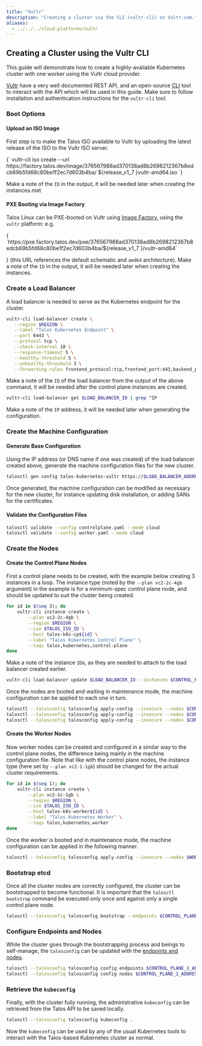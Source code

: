 ```yaml
---
title: "Vultr"
description: "Creating a cluster via the CLI (vultr-cli) on Vultr.com."
aliases:
  - ../../../cloud-platforms/vultr
---
```



## Creating a Cluster using the Vultr CLI

This guide will demonstrate how to create a highly-available Kubernetes cluster with one worker using the Vultr cloud provider.

[Vultr](https://www.vultr.com/) have a very well documented REST API, and an open-source [CLI](https://github.com/vultr/vultr-cli) tool to interact with the API which will be used in this guide.
Make sure to follow installation and authentication instructions for the `vultr-cli` tool.

### Boot Options

#### Upload an ISO Image

First step is to make the Talos ISO available to Vultr by uploading the latest release of the ISO to the Vultr ISO server.

<CodeBlock lang="sh">
{`
vultr-cli iso create --url https://factory.talos.dev/image/376567988ad370138ad8b2698212367b8edcb69b5fd68c80be1f2ec7d603b4ba/ ${release_v1_7 }vultr-amd64.iso
`}
</CodeBlock>

Make a note of the `ID` in the output, it will be needed later when creating the instances.met

#### PXE Booting via Image Factory

Talos Linux can be PXE-booted on Vultr using [Image Factory](../../learn-more/image-factory), using the `vultr` platform: e.g.

<CodeBlock lang="sh">
{
`https://pxe.factory.talos.dev/pxe/376567988ad370138ad8b2698212367b8edcb69b5fd68c80be1f2ec7d603b4ba/${release_v1_7 }/vultr-amd64` 

}
</CodeBlock>
(this URL references the default schematic and `amd64` architecture).
Make a note of the `ID` in the output, it will be needed later when creating the instances.

### Create a Load Balancer

A load balancer is needed to serve as the Kubernetes endpoint for the cluster.

```bash
vultr-cli load-balancer create \
   --region $REGION \
   --label "Talos Kubernetes Endpoint" \
   --port 6443 \
   --protocol tcp \
   --check-interval 10 \
   --response-timeout 5 \
   --healthy-threshold 5 \
   --unhealthy-threshold 3 \
   --forwarding-rules frontend_protocol:tcp,frontend_port:443,backend_protocol:tcp,backend_port:6443
```

Make a note of the `ID` of the load balancer from the output of the above command, it will be needed after the control plane instances are created.

```bash
vultr-cli load-balancer get $LOAD_BALANCER_ID | grep ^IP
```

Make a note of the `IP` address, it will be needed later when generating the configuration.

### Create the Machine Configuration

#### Generate Base Configuration

Using the IP address (or DNS name if one was created) of the load balancer created above, generate the machine configuration files for the new cluster.

```bash
talosctl gen config talos-kubernetes-vultr https://$LOAD_BALANCER_ADDRESS
```

Once generated, the machine configuration can be modified as necessary for the new cluster, for instance updating disk installation, or adding SANs for the certificates.

#### Validate the Configuration Files

```bash
talosctl validate --config controlplane.yaml --mode cloud
talosctl validate --config worker.yaml --mode cloud
```

### Create the Nodes

#### Create the Control Plane Nodes

First a control plane needs to be created, with the example below creating 3 instances in a loop.
The instance type (noted by the `--plan vc2-2c-4gb` argument) in the example is for a minimum-spec control plane node, and should be updated to suit the cluster being created.

```bash
for id in $(seq 3); do
    vultr-cli instance create \
        --plan vc2-2c-4gb \
        --region $REGION \
        --iso $TALOS_ISO_ID \
        --host talos-k8s-cp${id} \
        --label "Talos Kubernetes Control Plane" \
        --tags talos,kubernetes,control-plane
done
```

Make a note of the instance `ID`s, as they are needed to attach to the load balancer created earlier.

```bash
vultr-cli load-balancer update $LOAD_BALANCER_ID --instances $CONTROL_PLANE_1_ID,$CONTROL_PLANE_2_ID,$CONTROL_PLANE_3_ID
```

Once the nodes are booted and waiting in maintenance mode, the machine configuration can be applied to each one in turn.

```bash
talosctl --talosconfig talosconfig apply-config --insecure --nodes $CONTROL_PLANE_1_ADDRESS --file controlplane.yaml
talosctl --talosconfig talosconfig apply-config --insecure --nodes $CONTROL_PLANE_2_ADDRESS --file controlplane.yaml
talosctl --talosconfig talosconfig apply-config --insecure --nodes $CONTROL_PLANE_3_ADDRESS --file controlplane.yaml
```

#### Create the Worker Nodes

Now worker nodes can be created and configured in a similar way to the control plane nodes, the difference being mainly in the machine configuration file.
Note that like with the control plane nodes, the instance type (here set by `--plan vc2-1-1gb`) should be changed for the actual cluster requirements.

```bash
for id in $(seq 1); do
    vultr-cli instance create \
        --plan vc2-1c-1gb \
        --region $REGION \
        --iso $TALOS_ISO_ID \
        --host talos-k8s-worker${id} \
        --label "Talos Kubernetes Worker" \
        --tags talos,kubernetes,worker
done
```

Once the worker is booted and in maintenance mode, the machine configuration can be applied in the following manner.

```bash
talosctl --talosconfig talosconfig apply-config --insecure --nodes $WORKER_1_ADDRESS --file worker.yaml
```

### Bootstrap etcd

Once all the cluster nodes are correctly configured, the cluster can be bootstrapped to become functional.
It is important that the `talosctl bootstrap` command be executed only once and against only a single control plane node.

```bash
talosctl --talosconfig talosconfig bootstrap --endpoints $CONTROL_PLANE_1_ADDRESS --nodes $CONTROL_PLANE_1_ADDRESS
```

### Configure Endpoints and Nodes

While the cluster goes through the bootstrapping process and beings to self-manage, the `talosconfig` can be updated with the [endpoints and nodes](../../learn-more/talosctl#endpoints-and-nodes).

```bash
talosctl --talosconfig talosconfig config endpoints $CONTROL_PLANE_1_ADDRESS $CONTROL_PLANE_2_ADDRESS $CONTROL_PLANE_3_ADDRESS
talosctl --talosconfig talosconfig config nodes $CONTROL_PLANE_1_ADDRESS $CONTROL_PLANE_2_ADDRESS $CONTROL_PLANE_3_ADDRESS WORKER_1_ADDRESS
```

### Retrieve the `kubeconfig`

Finally, with the cluster fully running, the administrative `kubeconfig` can be retrieved from the Talos API to be saved locally.

```bash
talosctl --talosconfig talosconfig kubeconfig .
```

Now the `kubeconfig` can be used by any of the usual Kubernetes tools to interact with the Talos-based Kubernetes cluster as normal.
